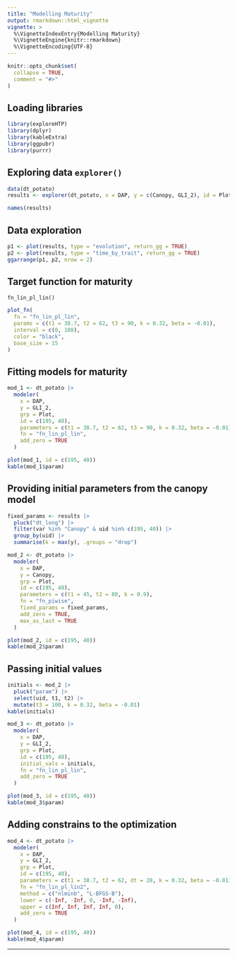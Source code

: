 ```yaml
---
title: "Modelling Maturity"
output: rmarkdown::html_vignette
vignette: >
  %\VignetteIndexEntry{Modelling Maturity}
  %\VignetteEngine{knitr::rmarkdown}
  %\VignetteEncoding{UTF-8}
---
```


```r
knitr::opts_chunk$set(
  collapse = TRUE,
  comment = "#>"
)
```

## Loading libraries

```r
library(exploreHTP)
library(dplyr)
library(kableExtra)
library(ggpubr)
library(purrr)
```

## Exploring data `explorer()`

```r
data(dt_potato)
results <- explorer(dt_potato, x = DAP, y = c(Canopy, GLI_2), id = Plot)
```

```r
names(results)
```

## Data exploration

```r
p1 <- plot(results, type = "evolution", return_gg = TRUE)
p2 <- plot(results, type = "time_by_trait", return_gg = TRUE)
ggarrange(p1, p2, nrow = 2)
```

## Target function for maturity

`fn_lin_pl_lin()`

\begin{equation}
f(t; t_1, t_2, t_3, k, \beta) =
\begin{cases}
0 & \text{if } t < t_1 \\
\dfrac{k}{t_2 - t_1} \cdot (t - t_1) & \text{if } t_1 \leq t \leq t_2 \\
k & \text{if } t_2 \leq t \leq t_3 \\
k + \beta \cdot (t - t_3) & \text{if } t > t_3
\end{cases}
\end{equation}

```r
plot_fn(
  fn = "fn_lin_pl_lin",
  params = c(t1 = 38.7, t2 = 62, t3 = 90, k = 0.32, beta = -0.01),
  interval = c(0, 108),
  color = "black",
  base_size = 15
)
```

## Fitting models for maturity

```r
mod_1 <- dt_potato |>
  modeler(
    x = DAP,
    y = GLI_2,
    grp = Plot,
    id = c(195, 40),
    parameters = c(t1 = 38.7, t2 = 62, t3 = 90, k = 0.32, beta = -0.01),
    fn = "fn_lin_pl_lin",
    add_zero = TRUE
  )
```


```r
plot(mod_1, id = c(195, 40))
kable(mod_1$param)
```

## Providing initial parameters from the canopy model

```r
fixed_params <- results |>
  pluck("dt_long") |>
  filter(var %in% "Canopy" & uid %in% c(195, 40)) |>
  group_by(uid) |>
  summarise(k = max(y), .groups = "drop")
```

```r
mod_2 <- dt_potato |>
  modeler(
    x = DAP,
    y = Canopy,
    grp = Plot,
    id = c(195, 40),
    parameters = c(t1 = 45, t2 = 80, k = 0.9),
    fn = "fn_piwise",
    fixed_params = fixed_params,
    add_zero = TRUE,
    max_as_last = TRUE
  )
```

```r
plot(mod_2, id = c(195, 40))
kable(mod_2$param)
```

## Passing initial values

```r
initials <- mod_2 |>
  pluck("param") |>
  select(uid, t1, t2) |>
  mutate(t3 = 100, k = 0.32, beta = -0.01)
kable(initials)
```

```r
mod_3 <- dt_potato |>
  modeler(
    x = DAP,
    y = GLI_2,
    grp = Plot,
    id = c(195, 40),
    initial_vals = initials,
    fn = "fn_lin_pl_lin",
    add_zero = TRUE
  )
```

```r
plot(mod_3, id = c(195, 40))
kable(mod_3$param)
```


## Adding constrains to the optimization

```r
mod_4 <- dt_potato |>
  modeler(
    x = DAP,
    y = GLI_2,
    grp = Plot,
    id = c(195, 40),
    parameters = c(t1 = 38.7, t2 = 62, dt = 28, k = 0.32, beta = -0.01),
    fn = "fn_lin_pl_lin2",
    method = c("nlminb", "L-BFGS-B"),
    lower = c(-Inf, -Inf, 0, -Inf, -Inf),
    upper = c(Inf, Inf, Inf, Inf, 0),
    add_zero = TRUE
  )
```

```r
plot(mod_4, id = c(195, 40))
kable(mod_4$param)
```

<hr>
